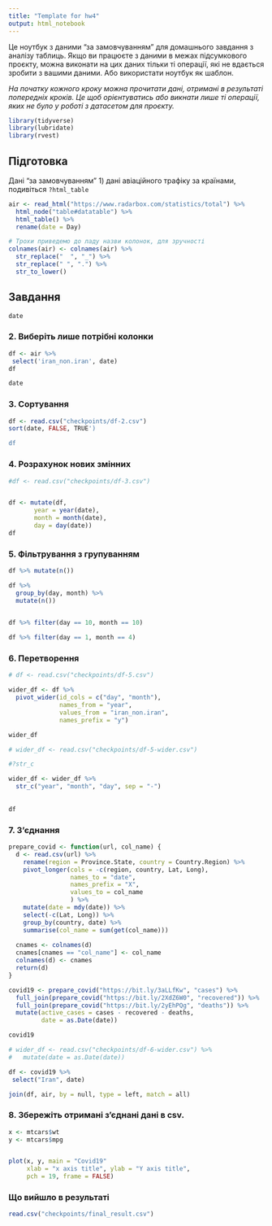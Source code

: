 ---
title: "Template for hw4"
output: html_notebook
---

Це ноутбук з даними "за замовчуванням" для домашнього завдання з аналізу таблиць. Якщо ви працюєте з даними в межах підсумкового проєкту, можна виконати на цих даних тільки ті операції, які не вдається зробити з вашими даними. Або використати ноутбук як шаблон.

*На початку кожного кроку можна прочитати дані, отримані в результаті попередніх кроків. Це щоб орієнтуватись або викнати лише ті операції, яких не було у роботі з датасетом для проєкту.*

```{r}
library(tidyverse)
library(lubridate)
library(rvest)
```

## Підготовка
Дані "за замовчуванням"
1) дані авіаційного трафіку за країнами, подивіться `?html_table`
```{r}
air <- read_html("https://www.radarbox.com/statistics/total") %>%
  html_node("table#datatable") %>%
  html_table() %>%
  rename(date = Day)

# Трохи приведемо до ладу назви колонок, для зручності
colnames(air) <- colnames(air) %>%
  str_replace("  ", "_") %>%
  str_replace(" ", ".") %>%
  str_to_lower()
```

## Завдання


```{r}
date
```

### 2. Виберіть лише потрібні колонки

```{r}
df <- air %>%
 select('iran_non.iran', date)
df
```


```{r}
date
```



### 3. Сортування

```{r}
df <- read.csv("checkpoints/df-2.csv")
sort(date, FALSE, TRUE')

df
```

### 4. Розрахунок нових змінних

```{r}
#df <- read.csv("checkpoints/df-3.csv")


df <- mutate(df,
       year = year(date),
       month = month(date),
       day = day(date))
df


```

### 5. Фільтрування з групуванням

```{r}
df %>% mutate(n())
```

```{r}
df %>%
  group_by(day, month) %>%
  mutate(n()) 
  
```

```{r}
df %>% filter(day == 10, month == 10)
```

```{r}
df %>% filter(day == 1, month == 4)
```



### 6. Перетворення

```{r}
# df <- read.csv("checkpoints/df-5.csv")

wider_df <- df %>% 
  pivot_wider(id_cols = c("day", "month"),
              names_from = "year",
              values_from = "iran_non.iran",
              names_prefix = "y")

wider_df
```


```{r}
# wider_df <- read.csv("checkpoints/df-5-wider.csv")

#?str_c

wider_df <- wider_df %>%
  str_c("year", "month", "day", sep = "-")
  
 
df

```

### 7. З'єднання


```{r}
prepare_covid <- function(url, col_name) {
  d <- read.csv(url) %>%
    rename(region = Province.State, country = Country.Region) %>%
    pivot_longer(cols = -c(region, country, Lat, Long),
                 names_to = "date",
                 names_prefix = "X",
                 values_to = col_name
                 ) %>%
    mutate(date = mdy(date)) %>%
    select(-c(Lat, Long)) %>%
    group_by(country, date) %>%
    summarise(col_name = sum(get(col_name)))
  
  cnames <- colnames(d)
  cnames[cnames == "col_name"] <- col_name
  colnames(d) <- cnames
  return(d)
}

covid19 <- prepare_covid("https://bit.ly/3aLLfKw", "cases") %>%
  full_join(prepare_covid("https://bit.ly/2XdZ6W0", "recovered")) %>%
  full_join(prepare_covid("https://bit.ly/2yEhPQg", "deaths")) %>%
  mutate(active_cases = cases - recovered - deaths,
         date = as.Date(date))

covid19
```


```{r}
# wider_df <- read.csv("checkpoints/df-6-wider.csv") %>%
#   mutate(date = as.Date(date))

df <- covid19 %>%
 select("Iran", date)

join(df, air, by = null, type = left, match = all)
```

### 8. Збережіть отримані з'єднані дані в csv.
```{r}



x <- mtcars$wt
y <- mtcars$mpg


plot(x, y, main = "Covid19"
     xlab = "x axis title", ylab = "Y axis title",
     pch = 19, frame = FALSE)
```


### Що вийшло в результаті 
```{r}
read.csv("checkpoints/final_result.csv")
```

